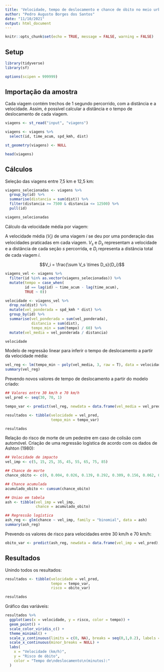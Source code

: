 ```yaml
---
title: 'Velocidade, tempo de deslocamento e chance de óbito no meio urbano'
author: "Pedro Augusto Borges dos Santos"
date: "11/10/2021"
output: html_document
---
```


```r
knitr::opts_chunk$set(echo = TRUE, message = FALSE, warning = FALSE)

```

## Setup

```r
library(tidyverse)
library(sf)

options(scipen = 999999)
```

## Importação da amostra

Cada viagem contém trechos de 1 segundo percorrido, com a distância e a velocidade. Assim, é possível calcular a distância e o tempo de deslocamento de cada viagem. 

```r
viagens <- st_read("input", "viagens")

viagens <- viagens %>% 
  select(id, time_acum, spd_kmh, dist)

st_geometry(viagens) <- NULL

head(viagens)
```

## Cálculos

Seleção das viagens entre 7,5 km e 12,5 km:

```r
viagens_selecionadas <- viagens %>% 
  group_by(id) %>% 
  summarise(distancia = sum(dist)) %>% 
  filter(distancia >= 7500 & distancia <= 12500) %>% 
  pull(id)

viagens_selecionadas
```

Cálculo da velocidade média por viagem:

A velocidade média ($V_i$) de uma viagem $i$ se deu por uma ponderação das velocidades praticadas em cada viagem. $V_s$ e  $D_s$ representam a velocidade e a distância de cada seção $s$ percorrida, e $D_i$ representa a distância total de cada viagem $i$.

$$V_i = \frac{\sum V_s \times D_s}{D_i}$$

```r
viagens_vel <- viagens %>% 
  filter(id %in% as.vector(viagens_selecionadas)) %>% 
  mutate(tempo = case_when(
         id == lag(id) ~ time_acum - lag(time_acum),
         TRUE ~ 0))

velocidade <- viagens_vel %>%
  drop_na(dist) %>% 
  mutate(vel_ponderada = spd_kmh * dist) %>%
  group_by(id) %>%
  summarise(vel_ponderada = sum(vel_ponderada),
            distancia = sum(dist),
            tempo_min = sum(tempo) / 60) %>%
  mutate(vel_media = vel_ponderada / distancia)

velocidade
```

Modelo de regressão linear para inferir o tempo de deslocamento a partir da velocidade média:

```r
vel_reg <- lm(tempo_min ~ poly(vel_media, 3, raw = T), data = velocidade)
summary(vel_reg)
```

Prevendo novos valores de tempo de deslocamento a partir do modelo criado:

```r
## Valores entre 30 km/h e 70 km/h
vel_pred <- seq(30, 70, 1)

tempo_var <- predict(vel_reg, newdata = data.frame(vel_media = vel_pred))

resultados <- tibble(velocidade = vel_pred,
                     tempo_min = tempo_var)

resultados
```

Relação do risco de morte de um pedestre em caso de colisão com automóvel. Criação de uma regressão logística de acordo com os dados de Ashton (1980):

```r
## Velocidade de impacto
vel_imp <- c(5, 15, 25, 35, 45, 55, 65, 75, 85)

## Chance de morte
chance_obito <- c(0, 0.004, 0.026, 0.139, 0.292, 0.309, 0.156, 0.062, 0.012)

## Chance acumulada
acumulado_obito <- cumsum(chance_obito)

## Uniao em tabela
ash <- tibble(vel_imp = vel_imp,
              chance = acumulado_obito)

## Regressão logística
ash_reg <- glm(chance ~ vel_imp, family = "binomial", data = ash)
summary(ash_reg)
```

Prevendo os valores de risco para velocidades entre 30 km/h e 70 km/h:

```r
obito_var <- predict(ash_reg, newdata = data.frame(vel_imp = vel_pred), type = "response")
```

## Resultados

Unindo todos os resultados:

```r
resultados <- tibble(velocidade = vel_pred,
                     tempo = tempo_var,
                     risco = obito_var)

resultados
```

Gráfico das variáveis:

```r
resultados %>% 
  ggplot(aes(x = velocidade, y = risco, color = tempo)) +
  geom_point() +
  scale_color_viridis_c() +
  theme_minimal() +
  scale_y_continuous(limits = c(0, NA), breaks = seq(0,1,0.2), labels = scales::percent) +
  scale_x_continuous(minor_breaks = NULL) +
  labs(
    x = "Velocidade (km/h)",
    y = "Risco de óbito",
    color = "Tempo de\ndeslocamento\n(minutos):"
  )
```

